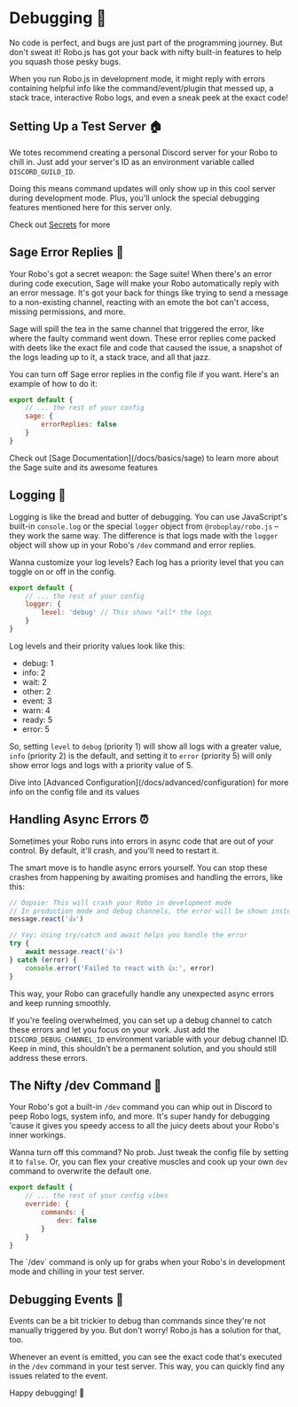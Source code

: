 
# Debugging 🐞

No code is perfect, and bugs are just part of the programming journey. But don't sweat it! Robo.js has got your back with nifty built-in features to help you squash those pesky bugs.

When you run Robo.js in development mode, it might reply with errors containing helpful info like the command/event/plugin that messed up, a stack trace, interactive Robo logs, and even a sneak peek at the exact code!

## Setting Up a Test Server 🏠

We totes recommend creating a personal Discord server for your Robo to chill in. Just add your server's ID as an environment variable called `DISCORD_GUILD_ID`.

Doing this means command updates will only show up in this cool server during development mode. Plus, you'll unlock the special debugging features mentioned here for this server only.

<Callout type="info">Check out [Secrets](/docs/basics/secrets) for more</Callout>

## Sage Error Replies 🔮

Your Robo's got a secret weapon: the Sage suite! When there's an error during code execution, Sage will make your Robo automatically reply with an error message. It's got your back for things like trying to send a message to a non-existing channel, reacting with an emote the bot can't access, missing permissions, and more.

Sage will spill the tea in the same channel that triggered the error, like where the faulty command went down. These error replies come packed with deets like the exact file and code that caused the issue, a snapshot of the logs leading up to it, a stack trace, and all that jazz.

You can turn off Sage error replies in the config file if you want. Here's an example of how to do it:

```js filename="config/robo.mjs" showLineNumbers {3-5}
export default {
	// ... the rest of your config
	sage: {
		errorReplies: false
	}
}
```

<Callout type="info">
	Check out [Sage Documentation](/docs/basics/sage) to learn more about the Sage suite and its awesome features
</Callout>

## Logging 📝

Logging is like the bread and butter of debugging. You can use JavaScript's built-in `console.log` or the special `logger` object from `@roboplay/robo.js` – they work the same way. The difference is that logs made with the `logger` object will show up in your Robo's `/dev` command and error replies.

Wanna customize your log levels? Each log has a priority level that you can toggle on or off in the config.

```js showLineNumbers {3-5}
export default {
	// ... the rest of your config
	logger: {
		level: 'debug' // This shows *all* the logs
	}
}
```

Log levels and their priority values look like this:

- debug: 1
- info: 2
- wait: 2
- other: 2
- event: 3
- warn: 4
- ready: 5
- error: 5

So, setting `level` to `debug` (priority 1) will show all logs with a greater value, `info` (priority 2) is the default, and setting it to `error` (priority 5) will only show error logs and logs with a priority value of 5.

<Callout type="info">
	Dive into [Advanced Configuration](/docs/advanced/configuration) for more info on the config file and its values
</Callout>

## Handling Async Errors ⏰

Sometimes your Robo runs into errors in async code that are out of your control. By default, it'll crash, and you'll need to restart it.

The smart move is to handle async errors yourself. You can stop these crashes from happening by awaiting promises and handling the errors, like this:

```js showLineNumbers {6-10}
// Oopsie: This will crash your Robo in development mode
// In production mode and debug channels, the error will be shown instead
message.react('👍')

// Yay: Using try/catch and await helps you handle the error
try {
	await message.react('👍')
} catch (error) {
	console.error('Failed to react with 👍:', error)
}
```

This way, your Robo can gracefully handle any unexpected async errors and keep running smoothly.

If you're feeling overwhelmed, you can set up a debug channel to catch these errors and let you focus on your work. Just add the `DISCORD_DEBUG_CHANNEL_ID` environment variable with your debug channel ID. Keep in mind, this shouldn't be a permanent solution, and you should still address these errors.

## The Nifty /dev Command 🔧

Your Robo's got a built-in `/dev` command you can whip out in Discord to peep Robo logs, system info, and more. It's super handy for debugging 'cause it gives you speedy access to all the juicy deets about your Robo's inner workings.

Wanna turn off this command? No prob. Just tweak the config file by setting it to `false`. Or, you can flex your creative muscles and cook up your own `dev` command to overwrite the default one.

```js showLineNumbers /override/ {3-7}
export default {
	// ... the rest of your config vibes
	override: {
		commands: {
			dev: false
		}
	}
}
```

<Callout>
	The `/dev` command is only up for grabs when your Robo's in development mode and chilling in your test server.
</Callout>

## Debugging Events 🎉

Events can be a bit trickier to debug than commands since they're not manually triggered by you. But don't worry! Robo.js has a solution for that, too.

Whenever an event is emitted, you can see the exact code that's executed in the `/dev` command in your test server. This way, you can quickly find any issues related to the event.

Happy debugging! 🐛
